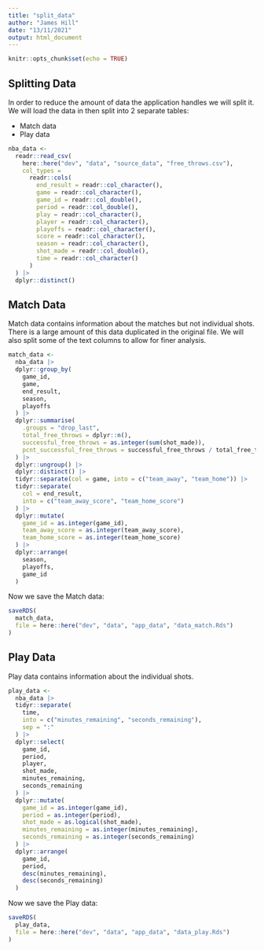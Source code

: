 ```yaml
---
title: "split_data"
author: "James Hill"
date: "13/11/2021"
output: html_document
---
```


```r

knitr::opts_chunk$set(echo = TRUE)

```

## Splitting Data

In order to reduce the amount of data the application handles we will split it.
We will load the data in then split into 2 separate tables:

- Match data
- Play data

```r

nba_data <-
  readr::read_csv(
    here::here("dev", "data", "source_data", "free_throws.csv"),
    col_types =
      readr::cols(
        end_result = readr::col_character(),
        game = readr::col_character(),
        game_id = readr::col_double(),
        period = readr::col_double(),
        play = readr::col_character(),
        player = readr::col_character(),
        playoffs = readr::col_character(),
        score = readr::col_character(),
        season = readr::col_character(),
        shot_made = readr::col_double(),
        time = readr::col_character()
      )
  ) |>
  dplyr::distinct()

```

## Match Data

Match data contains information about the matches but not individual shots.
There is a large amount of this data duplicated in the original file.
We will also split some of the text columns to allow for finer analysis.

```r

match_data <-
  nba_data |>
  dplyr::group_by(
    game_id,
    game,
    end_result,
    season,
    playoffs
  ) |>
  dplyr::summarise(
    .groups = "drop_last",
    total_free_throws = dplyr::n(),
    successful_free_throws = as.integer(sum(shot_made)),
    pcnt_successful_free_throws = successful_free_throws / total_free_throws
  ) |>
  dplyr::ungroup() |>
  dplyr::distinct() |>
  tidyr::separate(col = game, into = c("team_away", "team_home")) |>
  tidyr::separate(
    col = end_result,
    into = c("team_away_score", "team_home_score")
  ) |>
  dplyr::mutate(
    game_id = as.integer(game_id),
    team_away_score = as.integer(team_away_score),
    team_home_score = as.integer(team_home_score)
  ) |>
  dplyr::arrange(
    season,
    playoffs,
    game_id
  )

```

Now we save the Match data:

```r

saveRDS(
  match_data,
  file = here::here("dev", "data", "app_data", "data_match.Rds")
)

```

## Play Data

Play data contains information about the individual shots.

```r

play_data <-
  nba_data |>
  tidyr::separate(
    time,
    into = c("minutes_remaining", "seconds_remaining"),
    sep = ":"
  ) |>
  dplyr::select(
    game_id,
    period,
    player,
    shot_made,
    minutes_remaining,
    seconds_remaining
  ) |>
  dplyr::mutate(
    game_id = as.integer(game_id),
    period = as.integer(period),
    shot_made = as.logical(shot_made),
    minutes_remaining = as.integer(minutes_remaining),
    seconds_remaining = as.integer(seconds_remaining)
  ) |>
  dplyr::arrange(
    game_id,
    period,
    desc(minutes_remaining),
    desc(seconds_remaining)
  )

```

Now we save the Play data:

```r

saveRDS(
  play_data,
  file = here::here("dev", "data", "app_data", "data_play.Rds")
)

```
